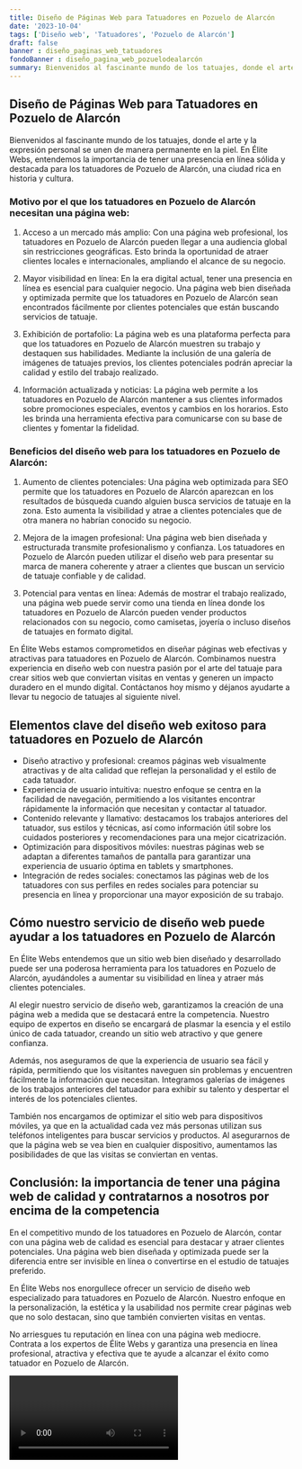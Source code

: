 ```yaml
---
title: Diseño de Páginas Web para Tatuadores en Pozuelo de Alarcón
date: '2023-10-04'
tags: ['Diseño web', 'Tatuadores', 'Pozuelo de Alarcón']
draft: false
banner : diseño_paginas_web_tatuadores
fondoBanner : diseño_pagina_web_pozuelodealarcón
summary: Bienvenidos al fascinante mundo de los tatuajes, donde el arte y la expresión personal se unen de manera permanente en la piel. En Élite Webs, entendemos la importancia de tener una presencia en línea sólida y destacada para los tatuadores de Pozuelo de Alarcón, una ciudad rica en historia y cultura.
---
```


## Diseño de Páginas Web para Tatuadores en Pozuelo de Alarcón

Bienvenidos al fascinante mundo de los tatuajes, donde el arte y la expresión personal se unen de manera permanente en la piel. En Élite Webs, entendemos la importancia de tener una presencia en línea sólida y destacada para los tatuadores de Pozuelo de Alarcón, una ciudad rica en historia y cultura.

### Motivo por el que los tatuadores en Pozuelo de Alarcón necesitan una página web:

1. Acceso a un mercado más amplio: Con una página web profesional, los tatuadores en Pozuelo de Alarcón pueden llegar a una audiencia global sin restricciones geográficas. Esto brinda la oportunidad de atraer clientes locales e internacionales, ampliando el alcance de su negocio.

2. Mayor visibilidad en línea: En la era digital actual, tener una presencia en línea es esencial para cualquier negocio. Una página web bien diseñada y optimizada permite que los tatuadores en Pozuelo de Alarcón sean encontrados fácilmente por clientes potenciales que están buscando servicios de tatuaje.

3. Exhibición de portafolio: La página web es una plataforma perfecta para que los tatuadores en Pozuelo de Alarcón muestren su trabajo y destaquen sus habilidades. Mediante la inclusión de una galería de imágenes de tatuajes previos, los clientes potenciales podrán apreciar la calidad y estilo del trabajo realizado.

4. Información actualizada y noticias: La página web permite a los tatuadores en Pozuelo de Alarcón mantener a sus clientes informados sobre promociones especiales, eventos y cambios en los horarios. Esto les brinda una herramienta efectiva para comunicarse con su base de clientes y fomentar la fidelidad.

### Beneficios del diseño web para los tatuadores en Pozuelo de Alarcón:

1. Aumento de clientes potenciales: Una página web optimizada para SEO permite que los tatuadores en Pozuelo de Alarcón aparezcan en los resultados de búsqueda cuando alguien busca servicios de tatuaje en la zona. Esto aumenta la visibilidad y atrae a clientes potenciales que de otra manera no habrían conocido su negocio.

2. Mejora de la imagen profesional: Una página web bien diseñada y estructurada transmite profesionalismo y confianza. Los tatuadores en Pozuelo de Alarcón pueden utilizar el diseño web para presentar su marca de manera coherente y atraer a clientes que buscan un servicio de tatuaje confiable y de calidad.

3. Potencial para ventas en línea: Además de mostrar el trabajo realizado, una página web puede servir como una tienda en línea donde los tatuadores en Pozuelo de Alarcón pueden vender productos relacionados con su negocio, como camisetas, joyería o incluso diseños de tatuajes en formato digital.

En Élite Webs estamos comprometidos en diseñar páginas web efectivas y atractivas para tatuadores en Pozuelo de Alarcón. Combinamos nuestra experiencia en diseño web con nuestra pasión por el arte del tatuaje para crear sitios web que conviertan visitas en ventas y generen un impacto duradero en el mundo digital. Contáctanos hoy mismo y déjanos ayudarte a llevar tu negocio de tatuajes al siguiente nivel.

<GifSeo />

<Cta />

## Elementos clave del diseño web exitoso para tatuadores en Pozuelo de Alarcón

- Diseño atractivo y profesional: creamos páginas web visualmente atractivas y de alta calidad que reflejan la personalidad y el estilo de cada tatuador.
- Experiencia de usuario intuitiva: nuestro enfoque se centra en la facilidad de navegación, permitiendo a los visitantes encontrar rápidamente la información que necesitan y contactar al tatuador.
- Contenido relevante y llamativo: destacamos los trabajos anteriores del tatuador, sus estilos y técnicas, así como información útil sobre los cuidados posteriores y recomendaciones para una mejor cicatrización.
- Optimización para dispositivos móviles: nuestras páginas web se adaptan a diferentes tamaños de pantalla para garantizar una experiencia de usuario óptima en tablets y smartphones.
- Integración de redes sociales: conectamos las páginas web de los tatuadores con sus perfiles en redes sociales para potenciar su presencia en línea y proporcionar una mayor exposición de su trabajo.

## Cómo nuestro servicio de diseño web puede ayudar a los tatuadores en Pozuelo de Alarcón

En Élite Webs entendemos que un sitio web bien diseñado y desarrollado puede ser una poderosa herramienta para los tatuadores en Pozuelo de Alarcón, ayudándoles a aumentar su visibilidad en línea y atraer más clientes potenciales.

Al elegir nuestro servicio de diseño web, garantizamos la creación de una página web a medida que se destacará entre la competencia. Nuestro equipo de expertos en diseño se encargará de plasmar la esencia y el estilo único de cada tatuador, creando un sitio web atractivo y que genere confianza.

Además, nos aseguramos de que la experiencia de usuario sea fácil y rápida, permitiendo que los visitantes naveguen sin problemas y encuentren fácilmente la información que necesitan. Integramos galerías de imágenes de los trabajos anteriores del tatuador para exhibir su talento y despertar el interés de los potenciales clientes.

También nos encargamos de optimizar el sitio web para dispositivos móviles, ya que en la actualidad cada vez más personas utilizan sus teléfonos inteligentes para buscar servicios y productos. Al asegurarnos de que la página web se vea bien en cualquier dispositivo, aumentamos las posibilidades de que las visitas se conviertan en ventas.

## Conclusión: la importancia de tener una página web de calidad y contratarnos a nosotros por encima de la competencia

En el competitivo mundo de los tatuadores en Pozuelo de Alarcón, contar con una página web de calidad es esencial para destacar y atraer clientes potenciales. Una página web bien diseñada y optimizada puede ser la diferencia entre ser invisible en línea o convertirse en el estudio de tatuajes preferido.

En Élite Webs nos enorgullece ofrecer un servicio de diseño web especializado para tatuadores en Pozuelo de Alarcón. Nuestro enfoque en la personalización, la estética y la usabilidad nos permite crear páginas web que no solo destacan, sino que también convierten visitas en ventas.

No arriesgues tu reputación en línea con una página web mediocre. Contrata a los expertos de Élite Webs y garantiza una presencia en línea profesional, atractiva y efectiva que te ayude a alcanzar el éxito como tatuador en Pozuelo de Alarcón.

<Video />

<CtaBot job='Tatuadores' city='Pozuelo de Alarcón'/>

<Gmaps query='Pozuelo de Alarcón+españa+maps' />